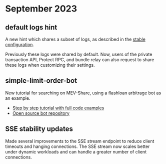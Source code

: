 # September 2023

## default logs hint

A new hint which shares a subset of logs, as described in the [stable configuration](/flashbots-protect/mev-share#stable-configuration).

Previously these logs were shared by default. Now, users of the private transaction API, Protect RPC, and bundle relay can also request to share these logs when customizing their settings.

## simple-limit-order-bot

New tutorial for searching on MEV-Share, using a flashloan arbitrage bot as an example.

- [Step by step tutorial with full code examples](/flashbots-mev-share/searchers/tutorials/flash-loan-arbitrage/introduction)
- [Open source bot repository](https://github.com/flashbots/simple-blind-arbitrage)

## SSE stability updates

Made several improvements to the SSE stream endpoint to reduce client timeouts and hanging connections. The SSE stream now scales better under dynamic workloads and can handle a greater number of client connections.
